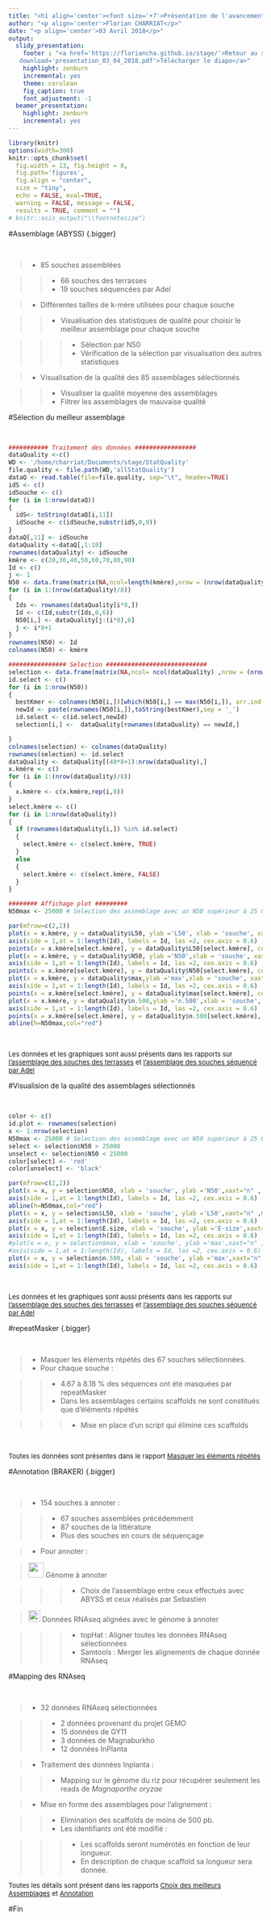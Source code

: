 ```yaml
---
title: "<h1 align='center'><font size='+7'>Présentation de l'avancement du projet</font></h1>" 
author: "<p align='center'>Florian CHARRIAT</p>"
date: "<p align='center'>03 Avril 2018</p>"
output:
  slidy_presentation:
    footer : "<a href='https://floriancha.github.io/stage/'>Retour au site</a> &nbsp; <a href='presentation_03_04_2018.pdf'
   download='presentation_03_04_2018.pdf'>Télécharger le diapo</a>"
    highlight: zenburn
    incremental: yes
    theme: cerulean
    fig_caption: true
    font_adjustment: -1
  beamer_presentation:
    highlight: zenburn
    incremental: yes
---
```



```r
library(knitr)
options(width=300)
knitr::opts_chunk$set(
  fig.width = 13, fig.height = 8, 
  fig.path='figures',
  fig.align = "center", 
  size = "tiny", 
  echo = FALSE, eval=TRUE, 
  warning = FALSE, message = FALSE, 
  results = TRUE, comment = "")
# knitr::asis_output("\\footnotesize")

```


#Assemblage (ABYSS) {.bigger}

&nbsp;

> - 85 souches assemblées 

>> - 66 souches des terrasses
>> - 19 souches séquencées par Adel

> - Différentes tailles de k-mère utilisées pour chaque souche 

>> - Visualisation des statistiques de qualité pour choisir le meilleur assemblage pour chaque souche

>>> - Sélection par N50
>>> - Vérification de la sélection par visualisation des autres statistiques

> - Visualisation de la qualité des 85 assemblages sélectionnés

>> - Visualiser la qualité moyenne des assemblages
>> - Filtrer les assemblages de mauvaise qualité

 
#Sélection du meilleur assemblage

&nbsp;

```r

########### Traitement des données #################
dataQuality <-c()
WD <- '/home/charriat/Documents/stage/StatQuality'
file.quality <- file.path(WD,'allStatQuality')
dataQ <- read.table(file=file.quality, sep="\t", header=TRUE)
idS <- c()
idSouche <- c()
for (i in 1:nrow(dataQ))
{
  idS<- toString(dataQ[i,11])
  idSouche <- c(idSouche,substr(idS,0,9))
}
dataQ[,11] <- idSouche
dataQuality <-dataQ[,1:10]
rownames(dataQuality) <- idSouche
kmère <- c(20,30,40,50,60,70,80,90)
Id <- c()
j <- 1
N50 <- data.frame(matrix(NA,ncol=length(kmère),nrow = (nrow(dataQuality)/8)))
for (i in 1:(nrow(dataQuality)/8))
{
  Ids <- rownames(dataQuality[i*8,])
  Id <- c(Id,substr(Ids,0,6))
  N50[i,] <- dataQuality[j:(i*8),6]
  j <- i*8+1
}
rownames(N50) <- Id
colnames(N50) <- kmère

################ Selection ############################
selection <- data.frame(matrix(NA,ncol= ncol(dataQuality) ,nrow = (nrow(dataQuality)/8)))
id.select <- c()
for (i in 1:nrow(N50))
{
  bestKmer <- colnames(N50[i,])[which(N50[i,] == max(N50[i,]), arr.ind = TRUE)[2]]
  newId <- paste(rownames(N50[i,]),toString(bestKmer),sep = '_')
  id.select <- c(id.select,newId)
  selection[i,] <-  dataQuality[rownames(dataQuality) == newId,]

}
colnames(selection) <- colnames(dataQuality)
rownames(selection) <- id.select
dataQuality <- dataQuality[(40*8+1):nrow(dataQuality),]
x.kmère <- c()
for (i in 1:(nrow(dataQuality)/8))
{
  x.kmère <- c(x.kmère,rep(i,8))
}
select.kmère <- c()
for (i in 1:nrow(dataQuality))
{
  if (rownames(dataQuality[i,]) %in% id.select)
  {
    select.kmère <- c(select.kmère, TRUE)
  }
  else 
  {
    select.kmère <- c(select.kmère, FALSE)
  }
}

######## Affichage plot #########
N50max <- 25000 # Selection des assemblage avec un N50 supérieur à 25 000

par(mfrow=c(2,2))
plot(x = x.kmère, y = dataQuality$L50, ylab ='L50', xlab = 'souche', xaxt="n" , main ='Graphique n°1 : Assemblage de chaque souche \nen fonction du L50', cex = 0.1)
axis(side = 1,at = 1:length(Id), labels = Id, las =2, cex.axis = 0.6)
points(x = x.kmère[select.kmère], y = dataQuality$L50[select.kmère], cex = 0.3, col = 'red')
plot(x = x.kmère, y = dataQuality$N50, ylab ='N50',xlab = 'souche', xaxt="n" , main ='Graphique n°1 : Assemblage de chaque souche en fonction du N50', cex = 0.3)
axis(side = 1,at = 1:length(Id), labels = Id, las =2, cex.axis = 0.6)
points(x = x.kmère[select.kmère], y = dataQuality$N50[select.kmère], cex = 0.4, col = 'red')
plot(x = x.kmère, y = dataQuality$max,ylab ='max',xlab = 'souche', xaxt="n" , main ='Graphique n°3 : Assemblage de chaque souche \nen fonction de la longueur max des contigs', cex = 0.3)
axis(side = 1,at = 1:length(Id), labels = Id, las =2, cex.axis = 0.6)
points(x = x.kmère[select.kmère], y = dataQuality$max[select.kmère], cex = 0.4, col = 'red')
plot(x = x.kmère, y = dataQuality$n.500,ylab ='n.500',xlab = 'souche', xaxt="n" , main ='Graphique n°4 : Assemblage de chaque souche \nen fonction du nombre de contigs supérieur à 500', cex = 0.3)
axis(side = 1,at = 1:length(Id), labels = Id, las =2, cex.axis = 0.6)
points(x = x.kmère[select.kmère], y = dataQuality$n.500[select.kmère], cex = 0.4, col = 'red')
abline(h=N50max,col="red")

```

&nbsp;

<font size="-1">Les données et les graphiques sont aussi présents dans les rapports sur [l'assemblage des souches des terrasses](../rapport30.html) et [l'assemblage des souches séquencé par Adel](../assembleSoucheAdel.html)</font> 

#Visualision de la qualité des assemblages sélectionnés

&nbsp;

```r

color <- c()
id.plot <- rownames(selection)
x <- 1:nrow(selection)
N50max <- 25000 # Selection des assemblage avec un N50 supérieur à 25 000
select <- selection$N50 > 25000
unselect <- selection$N50 < 25000
color[select] <- 'red'
color[unselect] <- 'black'

par(mfrow=c(2,2))
plot(x = x, y = selection$N50, xlab = 'souche', ylab ='N50',xaxt="n" , main ='Graphique n°5 : Assemblage de chaque souche en fonction du N50', col = color, cex = 0.4)
axis(side = 1,at = 1:length(Id), labels = Id, las =2, cex.axis = 0.6)
abline(h=N50max,col="red") 
plot(x = x, y = selection$L50, xlab = 'souche', ylab ='L50',xaxt="n" ,main ='Grapĥique n°6 : Assemblage de chaque souche en fonction du L50', col = color, cex = 0.4)
axis(side = 1,at = 1:length(Id), labels = Id, las =2, cex.axis = 0.6)
plot(x = x, y = selection$E.size, xlab = 'souche', ylab ='E-size',xaxt="n" ,main ="Graphique n°7 : Assemblage de chaque souche en fonction de l'E-size", col = color, cex = 0.4)
axis(side = 1,at = 1:length(Id), labels = Id, las =2, cex.axis = 0.6)
#plot(x = x, y = selection$max, xlab = 'souche', ylab ='max',xaxt="n" , main ='Graphique n°9 : Assemblage de chaque souche en fonction de la longueur max des contigs', col = color, cex = 0.4)
#axis(side = 1,at = 1:length(Id), labels = Id, las =2, cex.axis = 0.6)
plot(x = x, y = selection$n.500, xlab = 'souche', ylab ='max',xaxt="n" , main ='Graphique n°8 : Assemblage de chaque souche en fonction en fonction \n du nombre de contigs supérieur à 500', col = color, cex = 0.4)
axis(side = 1,at = 1:length(Id), labels = Id, las =2, cex.axis = 0.6)
```

&nbsp;

<font size="-1">Les données et les graphiques sont aussi présents dans les rapports sur [l'assemblage des souches des terrasses](../rapport30.html) et [l'assemblage des souches séquencé par Adel](../assembleSoucheAdel.html)</font> 

#repeatMasker {.bigger}

&nbsp;

> - Masquer les éléments répétés des 67 souches sélectionnées.
> - Pour chaque souche :

>> - 4.67 à 8.18 % des séquences ont été masquées par repeatMasker 
>> - Dans les assemblages certains scaffolds ne sont constitués que d'éléments répétés 

>>> - Mise en place d'un script qui élimine ces scaffolds

&nbsp;


<font size="-1">Toutes les données sont présentes dans le rapport [Masquer les éléments répétés](../repeatMasquer.html)</font> 

#Annotation (BRAKER) {.bigger}

&nbsp;

> - 154 souches à annoter :

>> - 67 souches assemblées précédemment
>> - 87 souches de la littérature
>> - Plus des souches en cours de séquençage

> - Pour annoter :

>  <img src="yes.jpeg" style="width: 30px;"/> Génome à annoter

>>> - Choix de l'assemblage entre ceux effectués avec ABYSS et ceux réalisés par Sebastien

>  <img src="no.png" style="width: 23px;"/> Données RNAseq alignées avec le génome à annoter

>>> - topHat : Aligner toutes les données RNAseq sélectionnées
>>> - Samtools : Merger les alignements de chaque donnée RNAseq


#Mapping des RNAseq

&nbsp;

> - 32 données RNAseq sélectionnées

>> - 2 données provenant du projet GEMO
>> - 15 données de GY11
>> - 3 données de Magnaburkho
>> - 12 données InPlanta

> - Traitement des données Inplanta :

>> - Mapping sur le génome du riz pour récupérer seulement les reads de *Magnaporthe oryzae*

> - Mise en forme des assemblages pour l'alignement :

>> - Elimination des scaffolds de moins de 500 pb.
>> - Les identifiants ont été modifié :

>>> - Les scaffolds seront numérotés en fonction de leur longueur.
>>> - En description de chaque scaffold sa longueur sera donnée.

<font size="-1">Toutes les détails sont présent dans les rapports [Choix des meilleurs Assemblages](../comparaison_assemblage.html) et [Annotation](../Annotation.html)</font> 

#Fin
















